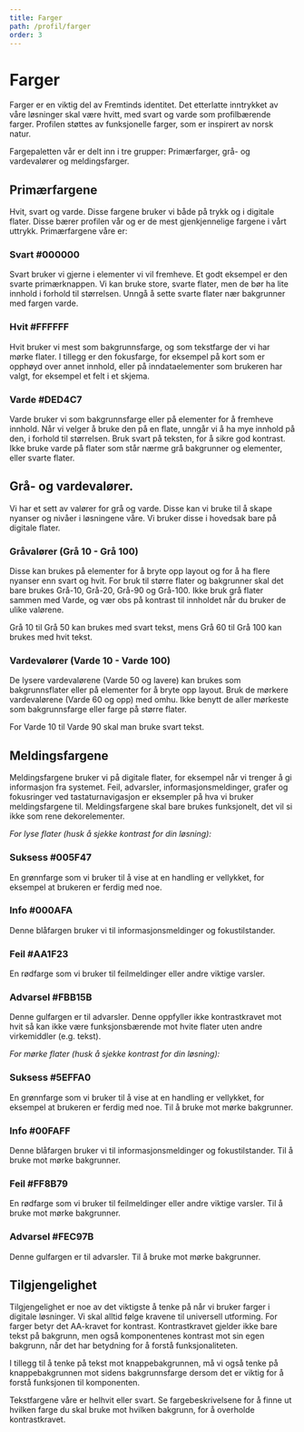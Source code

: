 ```yaml
---
title: Farger
path: /profil/farger
order: 3
---
```


# Farger

Farger er en viktig del av Fremtinds identitet. Det etterlatte inntrykket av våre løsninger skal være hvitt, med svart og varde som profilbærende farger. Profilen støttes av funksjonelle farger, som er inspirert av norsk natur. 

Fargepaletten vår er delt inn i tre grupper: Primærfarger, grå- og vardevalører og meldingsfarger. 

## Primærfargene
Hvit, svart og varde. Disse fargene bruker vi både på trykk og i digitale flater. Disse bærer profilen vår og er de mest gjenkjennelige fargene i vårt uttrykk. Primærfargene våre er:

### Svart #000000 
Svart bruker vi gjerne i elementer vi vil fremheve. Et godt eksempel er den svarte primærknappen. Vi kan bruke store, svarte flater, men de bør ha lite innhold i forhold til størrelsen. Unngå å sette svarte flater nær bakgrunner med fargen varde.

### Hvit #FFFFFF 
Hvit bruker vi mest som bakgrunnsfarge, og som tekstfarge der vi har mørke flater. I tillegg er den fokusfarge, for eksempel på kort som er opphøyd over annet innhold, eller på inndataelementer som brukeren har valgt, for eksempel et felt i et skjema.

### Varde #DED4C7 
Varde bruker vi som bakgrunnsfarge eller på elementer for å fremheve innhold. Når vi velger å bruke den på en flate, unngår vi å ha mye innhold på den, i forhold til størrelsen. Bruk svart på teksten, for å sikre god kontrast. Ikke bruke varde på flater som står nærme grå bakgrunner og elementer, eller svarte flater.

## Grå- og vardevalører. 
Vi har et sett av valører for grå og varde. Disse kan vi bruke til å skape nyanser og nivåer i løsningene våre. Vi bruker disse i hovedsak bare på digitale flater.

### Gråvalører (Grå 10 - Grå 100)
Disse kan brukes på elementer for å bryte opp layout og for å ha flere nyanser enn svart og hvit. For bruk til større flater og bakgrunner skal det bare brukes Grå-10, Grå-20, Grå-90 og Grå-100. Ikke bruk grå flater sammen med Varde, og vær obs på kontrast til innholdet når du bruker de ulike valørene.

Grå 10 til Grå 50 kan brukes med svart tekst, mens Grå 60 til Grå 100 kan brukes med hvit tekst.

### Vardevalører (Varde 10 - Varde 100)
De lysere vardevalørene (Varde 50 og lavere) kan brukes som bakgrunnsflater eller på elementer for å bryte opp layout. Bruk de mørkere vardevalørene (Varde 60 og opp) med omhu. Ikke benytt de aller mørkeste som bakgrunnsfarge eller farge på større flater.

For Varde 10 til Varde 90 skal man bruke svart tekst.

## Meldingsfargene
Meldingsfargene bruker vi på digitale flater, for eksempel når vi trenger å gi informasjon fra systemet. Feil, advarsler, informasjonsmeldinger, grafer og fokusringer ved tastaturnavigasjon er eksempler på hva vi bruker meldingsfargene til.  Meldingsfargene skal bare brukes funksjonelt, det vil si ikke som rene dekorelementer.

_For lyse flater (husk å sjekke kontrast for din løsning):_

### Suksess #005F47
En grønnfarge som vi bruker til å vise at en handling er vellykket, for eksempel at brukeren er ferdig med noe.

### Info #000AFA
Denne blåfargen bruker vi til informasjonsmeldinger og fokustilstander.

### Feil #AA1F23
En rødfarge som vi bruker til feilmeldinger eller andre viktige varsler.

### Advarsel #FBB15B
Denne gulfargen er til advarsler. Denne oppfyller ikke kontrastkravet mot hvit så kan ikke være funksjonsbærende mot hvite flater uten andre virkemiddler (e.g. tekst).

_For mørke flater (husk å sjekke kontrast for din løsning):_

### Suksess #5EFFA0
En grønnfarge som vi bruker til å vise at en handling er vellykket, for eksempel at brukeren er ferdig med noe. Til å bruke mot mørke bakgrunner.

### Info #00FAFF
Denne blåfargen bruker vi til informasjonsmeldinger og fokustilstander. Til å bruke mot mørke bakgrunner.

### Feil #FF8B79
En rødfarge som vi bruker til feilmeldinger eller andre viktige varsler. Til å bruke mot mørke bakgrunner.

### Advarsel #FEC97B
Denne gulfargen er til advarsler. Til å bruke mot mørke bakgrunner.

## Tilgjengelighet
Tilgjengelighet er noe av det viktigste å tenke på når vi bruker farger i digitale løsninger. Vi skal alltid følge kravene til universell utforming. For farger betyr det AA-kravet for kontrast. Kontrastkravet gjelder ikke bare tekst på bakgrunn, men også komponentenes kontrast mot sin egen bakgrunn, når det har betydning for å forstå funksjonaliteten.

I tillegg til å tenke på tekst mot knappebakgrunnen, må vi også tenke på knappebakgrunnen mot sidens bakgrunnsfarge dersom det er viktig for å forstå funksjonen til komponenten.

Tekstfargene våre er helhvit eller svart. Se fargebeskrivelsene for å finne ut hvilken farge du skal bruke mot hvilken bakgrunn, for å overholde kontrastkravet.
